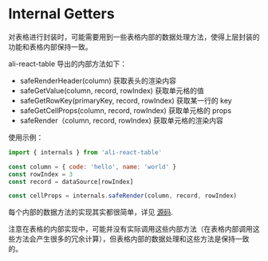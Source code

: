
<Meta title="工具 / internal getters" />

# Internal Getters

对表格进行封装时，可能需要用到一些表格内部的数据处理方法，使得上层封装的功能和表格内部保持一致。

ali-react-table 导出的内部方法如下：

- safeRenderHeader(column) 获取表头的渲染内容
- safeGetValue(column, record, rowIndex) 获取单元格的值
- safeGetRowKey(primaryKey, record, rowIndex) 获取某一行的 key
- safeGetCellProps(column, record, rowIndex) 获取单元格的 props
- safeRender（column, record, rowIndex) 获取单元格的渲染内容

使用示例：

```javascript
import { internals } from 'ali-react-table'

const column = { code: 'hello', name: 'world' }
const rowIndex = 3
const record = dataSource[rowIndex]

const cellProps = internals.safeRender(column, record, rowIndex)
```

每个内部的数据方法的实现其实都很简单，详见 [源码](https://github.com/alibaba/ali-react-table/blob/master/src/common-utils/internals.ts).

注意在表格的内部实现中，可能并没有实际调用这些内部方法（在表格内部调用这些方法会产生很多的冗余计算），但表格内部的数据处理和这些方法是保持一致的。
